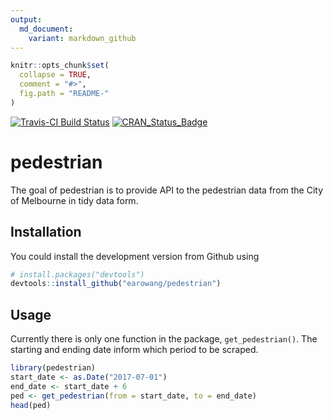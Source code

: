 ```yaml
---
output:
  md_document:
    variant: markdown_github
---
```


<!-- README.md is generated from README.Rmd. Please edit that file -->

```r
knitr::opts_chunk$set(
  collapse = TRUE,
  comment = "#>",
  fig.path = "README-"
)
```

[![Travis-CI Build Status](https://travis-ci.org/earowang/pedestrian.svg?branch=master)](https://travis-ci.org/earowang/pedestrian)
[![CRAN_Status_Badge](http://www.r-pkg.org/badges/version/pedestrian)](https://cran.r-project.org/package=pedestrian)

# pedestrian

The goal of pedestrian is to provide API to the pedestrian data from the City of Melbourne in tidy data form.

## Installation

You could install the development version from Github using

```r
# install.packages("devtools")
devtools::install_github("earowang/pedestrian")
```

## Usage

Currently there is only one function in the package, `get_pedestrian()`. The starting and ending date inform which period to be scraped.

```r
library(pedestrian)
start_date <- as.Date("2017-07-01")
end_date <- start_date + 6
ped <- get_pedestrian(from = start_date, to = end_date)
head(ped)
```


